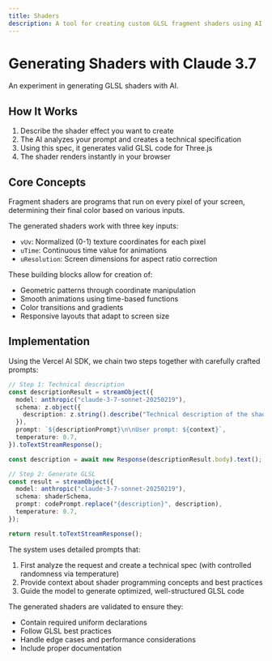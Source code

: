 ```yaml
---
title: Shaders
description: A tool for creating custom GLSL fragment shaders using AI
---
```



# Generating Shaders with Claude 3.7

An experiment in generating GLSL shaders with AI.
<div className="not-prose">
  <ShaderBuddy />
</div>

## How It Works

1. Describe the shader effect you want to create
2. The AI analyzes your prompt and creates a technical specification
3. Using this spec, it generates valid GLSL code for Three.js
4. The shader renders instantly in your browser

## Core Concepts

Fragment shaders are programs that run on every pixel of your screen, determining their final color based on various inputs.

The generated shaders work with three key inputs:

- `vUv`: Normalized (0-1) texture coordinates for each pixel
- `uTime`: Continuous time value for animations
- `uResolution`: Screen dimensions for aspect ratio correction

These building blocks allow for creation of:
- Geometric patterns through coordinate manipulation
- Smooth animations using time-based functions
- Color transitions and gradients
- Responsive layouts that adapt to screen size


## Implementation

Using the Vercel AI SDK, we chain two steps together with carefully crafted prompts:

```ts
// Step 1: Technical description
const descriptionResult = streamObject({
  model: anthropic("claude-3-7-sonnet-20250219"),
  schema: z.object({
    description: z.string().describe("Technical description of the shader effect"),
  }),
  prompt: `${descriptionPrompt}\n\nUser prompt: ${context}`,
  temperature: 0.7,
}).toTextStreamResponse();

const description = await new Response(descriptionResult.body).text();

// Step 2: Generate GLSL
const result = streamObject({
  model: anthropic("claude-3-7-sonnet-20250219"),
  schema: shaderSchema,
  prompt: codePrompt.replace("{description}", description),
  temperature: 0.7,
});

return result.toTextStreamResponse();
```

The system uses detailed prompts that:
1. First analyze the request and create a technical spec (with controlled randomness via temperature)
2. Provide context about shader programming concepts and best practices
3. Guide the model to generate optimized, well-structured GLSL code

The generated shaders are validated to ensure they:
- Contain required uniform declarations
- Follow GLSL best practices
- Handle edge cases and performance considerations
- Include proper documentation
